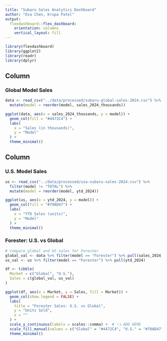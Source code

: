 ---
title: "Subaru Sales Analytics Dashboard"
author: "Eva Chen, Krupa Patel"
output: 
  flexdashboard::flex_dashboard:
    orientation: columns
    vertical_layout: fill
---

```{r setup, include=FALSE}
library(flexdashboard)
library(ggplot2)
library(readr)
library(dplyr)
```

Column {data-width=300}
-----------------------------------------------------------------------

### Global Model Sales 

```{r}
data <- read_csv("../data/processed/subaru-global-sales-2024.csv") %>%
  mutate(model = reorder(model, sales_2024_thousands))

ggplot(data, aes(x = sales_2024_thousands, y = model)) +
  geom_col(fill = "#4472C4") +
  labs(
    x = "Sales (in thousands)",
    y = "Model"
  ) +
  theme_minimal()
```

Column {data-width=350}
-----------------------------------------------------------------------

### U.S. Model Sales 

```{r}
us <- read_csv("../data/processed/usa-subaru-sales-2024.csv") %>%
  filter(model != "TOTAL") %>%
  mutate(model = reorder(model, ytd_2024))

ggplot(us, aes(x = ytd_2024, y = model)) +
  geom_col(fill = "#70AD47") +
  labs(
    x = "YTD Sales (units)",
    y = "Model"
  ) +
  theme_minimal()
```

### Forester: U.S. vs Global  

```{r}
# Compare global and US sales for Forester
global_val <- data %>% filter(model == "Forester") %>% pull(sales_2024_thousands) * 1000
us_val <- us %>% filter(model == "Forester") %>% pull(ytd_2024)

df <- tibble(
  Market = c("Global", "U.S."),
  Sales = c(global_val, us_val)
)

ggplot(df, aes(x = Market, y = Sales, fill = Market)) +
  geom_col(show.legend = FALSE) +
  labs(
    title = "Forester Sales: U.S. vs Global",
    y = "Units Sold",
    x = ""
  ) +
  scale_y_continuous(labels = scales::comma) +  # 👈 ADD HERE
  scale_fill_manual(values = c("Global" = "#4472C4", "U.S." = "#70AD47")) +
  theme_minimal()

```
